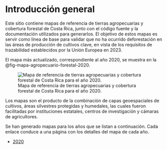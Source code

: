 # Introducción general {.unnumbered}

Este sitio contiene mapas de referencia de tierras agropecuarias y cobertura forestal de Costa Rica, junto con el código fuente y la documentación utilizados para generarlos. El objetivo de estos mapas es servir como línea de base para validar que no ha ocurrido deforestación en las áreas de producción de cultivos clave, en vista de los requisitos de trazabilidad establecidos por la Unión Europea en 2023.

El mapa más actualizado, correspondiente al año 2020, se muestra en la @fig-mapa-agropecuario-forestal-2020.

![Mapa de referencia de tierras agropecuarias y cobertura forestal de Costa Rica para el año 2020.](https://raw.githubusercontent.com/mapa-agropecuario-forestal/2020/main/salidas/mapa-agropecuario-forestal-2020.png){#fig-mapa-agropecuario-forestal-2020 .lightbox fig-alt="Mapa de referencia de tierras agropecuarias y cobertura forestal de Costa Rica para el año 2020" fig-align="center"}

Los mapas son el producto de la combinación de capas geoespaciales de cultivos, áreas silvestres protegidas y humedales, las cuales fueron facilitadas por instituciones estatales, centros de investigación y cámaras de agricultores.

Se han generado mapas para los años que se listan a continuación. Cada enlace conduce a una página con los detalles del mapa de cada año.

- [2020](2020/index.qmd)
